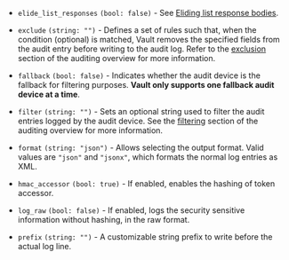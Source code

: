 - `elide_list_responses` `(bool: false)` - See [Eliding list response
bodies](/vault/docs/audit#eliding-list-response-bodies).

- `exclude` `(string: "")` - <EnterpriseAlert inline="true" /> Defines a set of
  rules such that, when the condition (optional) is matched, Vault removes the specified
  fields from the audit entry before writing to the audit log. Refer to the
  [exclusion](/vault/docs/enterprise/audit/exclusion) section of the auditing
  overview for more information.

- `fallback` `(bool: false)` - <EnterpriseAlert inline="true" /> Indicates whether the audit device is the
fallback for filtering purposes. **Vault only supports one fallback audit
device at a time**.

- `filter` `(string: "")` - <EnterpriseAlert inline="true" /> Sets an optional string used to filter the audit
entries logged by the audit device.  See the [filtering](/vault/docs/enterprise/audit/filtering)
section of the auditing overview for more information.

- `format` `(string: "json")` - Allows selecting the output format. Valid values
are `"json"` and `"jsonx"`, which formats the normal log entries as XML.

- `hmac_accessor` `(bool: true)` - If enabled, enables the hashing of token
accessor.

- `log_raw` `(bool: false)` - If enabled, logs the security sensitive
information without hashing, in the raw format.

- `prefix` `(string: "")` - A customizable string prefix to write before the
actual log line.
